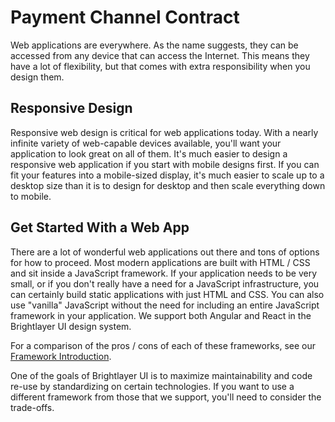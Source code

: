 <!-- KEYWORDS: Payment Channel Smart Contract -->

# Payment Channel Contract

Web applications are everywhere. As the name suggests, they can be accessed from any device that can access the Internet. This means they have a lot of flexibility, but that comes with extra responsibility when you design them.

## Responsive Design

Responsive web design is critical for web applications today. With a nearly infinite variety of web-capable devices available, you'll want your application to look great on all of them. It's much easier to design a responsive web application if you start with mobile designs first. If you can fit your features into a mobile-sized display, it's much easier to scale up to a desktop size than it is to design for desktop and then scale everything down to mobile.

## Get Started With a Web App

There are a lot of wonderful web applications out there and tons of options for how to proceed. Most modern applications are built with HTML / CSS and sit inside a JavaScript framework. If your application needs to be very small, or if you don't really have a need for a JavaScript infrastructure, you can certainly build static applications with just HTML and CSS. You can also use "vanilla" JavaScript without the need for including an entire JavaScript framework in your application. We support both Angular and React in the Brightlayer UI design system.

For a comparison of the pros / cons of each of these frameworks, see our [Framework Introduction](/development/frameworks-web/intro).

One of the goals of Brightlayer UI is to maximize maintainability and code re-use by standardizing on certain technologies. If you want to use a different framework from those that we support, you'll need to consider the trade-offs.
